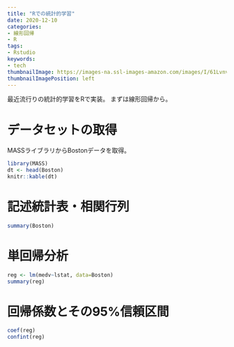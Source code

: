 ```yaml
---
title: "Rでの統計的学習"
date: 2020-12-10
categories:
- 線形回帰
- R
tags:
- Rstudio
keywords:
- tech
thumbnailImage: https://images-na.ssl-images-amazon.com/images/I/61Lvnv9+CML.jpg
thumbnailImagePosition: left
---
```


最近流行りの統計的学習をRで実装。
まずは線形回帰から。

# データセットの取得
MASSライブラリからBostonデータを取得。

```r
library(MASS)
dt <- head(Boston)
knitr::kable(dt)
```


# 記述統計表・相関行列
```r
summary(Boston)
```


# 単回帰分析
```r
reg <- lm(medv~lstat, data=Boston)
summary(reg)
```

# 回帰係数とその95%信頼区間
```r
coef(reg)
confint(reg)
```


